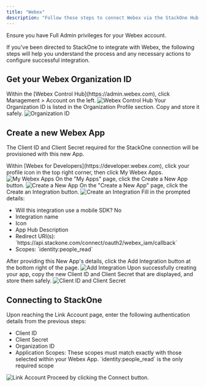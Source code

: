 ```yaml
---
title: "Webex"
description: "Follow these steps to connect Webex via the StackOne Hub successfully."
---
```



<Warning>
  Ensure you have Full Admin privileges for your Webex account.
</Warning>

If you've been directed to StackOne to integrate with Webex, the following steps will help you understand the process and any necessary actions to configure successful integration.

## Get your Webex Organization ID

<Steps>
  <Step title="Log in to Webex Control Hub">
    Within the [Webex Control Hub](https://admin.webex.com), click Management > Account on the left.
    <Frame>
      <img className='rounded-md' style={{ margin: '0 auto', border: '1px solid #efefef' }} alt="Webex Control Hub" src="/images/webex/image1.png" />
    </Frame>
  </Step>

  <Step title="Copy Organization ID">
    Your Organization ID is listed in the Organization Profile section. Copy and store it safely.
    <Frame>
      <img className='rounded-md' style={{ margin: '0 auto', border: '1px solid #efefef' }} alt="Organization ID" src="/images/webex/image2.png" />
    </Frame>
  </Step>
</Steps>

## Create a new Webex App

The Client ID and Client Secret required for the StackOne connection will be provisioned with this new App.

<Steps>
  <Step title="Log in to Webex for Developers">
    Within [Webex for Developers](https://developer.webex.com), click your profile icon in the top right corner, then click My Webex Apps.
    <Frame>
      <img className='rounded-md' style={{ margin: '0 auto', border: '1px solid #efefef' }} alt="My Webex Apps" src="/images/webex/image3.png" />
    </Frame>
  </Step>

  <Step title="Create a New App">
    On the "My Apps" page, click the Create a New App button.
    <Frame>
      <img className='rounded-md' style={{ margin: '0 auto', border: '1px solid #efefef' }} alt="Create a New App" src="/images/webex/image4.png" />
    </Frame>
  </Step>

  <Step title="Create an Integration">
    On the "Create a New App" page, click the Create an Integration button.
    <Frame>
      <img className='rounded-md' style={{ margin: '0 auto', border: '1px solid #efefef' }} alt="Create an Integration" src="/images/webex/image5.png" />
    </Frame>
  </Step>

  <Step title="Enter App Details">
    Fill in the prompted details:
    <ul>
      <li>Will this integration use a mobile SDK? No</li>
      <li>Integration name</li>
      <li>Icon</li>
      <li>App Hub Description</li>
      <li>Redirect URI(s): `https://api.stackone.com/connect/oauth2/webex_iam/callback`</li>
      <li>Scopes: `identity:people_read`</li>
    </ul>
  </Step>

  <Step title="Add Integration">
    After providing this New App's details, click the Add Integration button at the bottom right of the page.
    <Frame>
      <img className='rounded-md' style={{ margin: '0 auto', border: '1px solid #efefef' }} alt="Add Integration" src="/images/webex/image6.png" />
    </Frame>
  </Step>

  <Step title="Copy Client ID and Client Secret">
    Upon successfully creating your app, copy the new Client ID and Client Secret that are displayed, and store them safely.
    <Frame>
      <img className='rounded-md' style={{ margin: '0 auto', border: '1px solid #efefef' }} alt="Client ID and Client Secret" src="/images/webex/image7.png" />
    </Frame>
  </Step>
</Steps>

## Connecting to StackOne

<Steps>
  <Step title="Enter Authentication Details">
    Upon reaching the Link Account page, enter the following authentication details from the previous steps:
    <ul>
      <li>Client ID</li>
      <li>Client Secret</li>
      <li>Organization ID</li>
      <li>Application Scopes: These scopes must match exactly with those selected within your Webex App. `identity:people_read` is the only required scope</li>
    </ul>
    <Frame>
      <img className='rounded-md' style={{ margin: '0 auto', border: '1px solid #efefef' }} alt="Link Account" src="/images/webex/image8.png" />
    </Frame>
  </Step>

  <Step title="Connect">
    Proceed by clicking the Connect button.
  </Step>
</Steps>

<IntegrationFooter />
